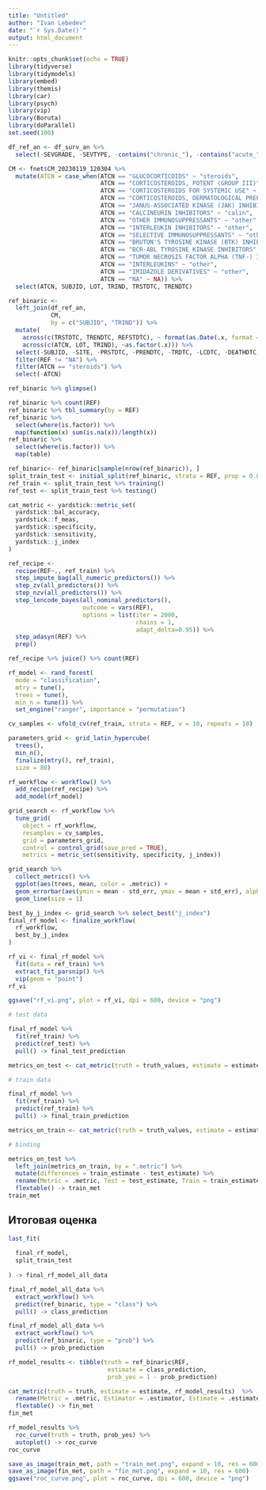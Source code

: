 ```yaml
---
title: "Untitled"
author: "Ivan Lebedev"
date: "`r Sys.Date()`"
output: html_document
---
```


```r
knitr::opts_chunk$set(echo = TRUE)
library(tidyverse)
library(tidymodels)
library(embed)
library(themis)
library(car)
library(psych)
library(vip)
library(Boruta)
library(doParallel)
set.seed(100)
```

```r
df_ref_an <- df_surv_an %>% 
  select(-SEVGRADE,	-SEVTYPE, -contains("chronic_"), -contains("acute_"), -event, -etime, -futime)

CM <- fnet$CM_20230119_120304 %>% 
  mutate(ATCN = case_when(ATCN == "GLUCOCORTICOIDS" ~ "steroids", 
                          ATCN == "CORTICOSTEROIDS, POTENT (GROUP III)" ~ "steroids",
                          ATCN == "CORTICOSTEROIDS FOR SYSTEMIC USE" ~ "steroids",
                          ATCN == "CORTICOSTEROIDS, DERMATOLOGICAL PREPARATIONS" ~ "steroids",
                          ATCN == "JANUS-ASSOCIATED KINASE (JAK) INHIBITORS" ~ "jak",
                          ATCN == "CALCINEURIN INHIBITORS" ~ "calin",
                          ATCN == "OTHER IMMUNOSUPPRESSANTS" ~ "other",
                          ATCN == "INTERLEUKIN INHIBITORS" ~ "other",
                          ATCN == "SELECTIVE IMMUNOSUPPRESSANTS" ~ "other",
                          ATCN == "BRUTON'S TYROSINE KINASE (BTK) INHIBITORS" ~ "other",
                          ATCN == "BCR-ABL TYROSINE KINASE INHIBITORS" ~ "other",
                          ATCN == "TUMOR NECROSIS FACTOR ALPHA (TNF-) INHIBITORS" ~ "other",
                          ATCN == "INTERLEUKINS" ~ "other",
                          ATCN == "IMIDAZOLE DERIVATIVES" ~ "other",
                          ATCN == "NA" ~ NA)) %>% 
  select(ATCN, SUBJID, LOT, TRIND, TRSTDTC, TRENDTC)

ref_binaric <- 
  left_join(df_ref_an, 
            CM,
            by = c("SUBJID", "TRIND")) %>% 
  mutate(
    across(c(TRSTDTC, TRENDTC, REFSTDTC), ~ format(as.Date(.x, format = "%d/%m/%Y"), "%d.%m.%Y")),
    across(c(ATCN, LOT, TRIND), ~as.factor(.x))) %>%
  select(-SUBJID, -SITE, -PRSTDTC, -PRENDTC, -TRDTC, -LCDTC, -DEATHDTC, -RELAPDTC, -GVHDDTC, -REFSTDTC, -TRSTDTC, -TRENDTC, -ALIVE, -LOT, -RELAPYN) %>% 
  filter(REF != "NA") %>%
  filter(ATCN == "steroids") %>% 
  select(-ATCN)
```

```r
ref_binaric %>% glimpse()
```

```r
ref_binaric %>% count(REF)
ref_binaric %>% tbl_summary(by = REF)
ref_binaric %>% 
  select(where(is.factor)) %>% 
  map(function(x) sum(is.na(x))/length(x))
ref_binaric %>% 
  select(where(is.factor)) %>% 
  map(table)
```

```r
ref_binaric<- ref_binaric[sample(nrow(ref_binaric)), ]
split_train_test <- initial_split(ref_binaric, strata = REF, prop = 0.8)
ref_train <- split_train_test %>% training()
ref_test <- split_train_test %>% testing()
```

```r
cat_metric <- yardstick::metric_set(
  yardstick::bal_accuracy,
  yardstick::f_meas,
  yardstick::specificity,
  yardstick::sensitivity,
  yardstick::j_index
)
```

```r
ref_recipe <- 
  recipe(REF~., ref_train) %>% 
  step_impute_bag(all_numeric_predictors()) %>% 
  step_zv(all_predictors()) %>% 
  step_nzv(all_predictors()) %>%
  step_lencode_bayes(all_nominal_predictors(), 
                     outcome = vars(REF), 
                     options = list(iter = 2000, 
                                    chains = 1, 
                                    adapt_delta=0.95)) %>%
  step_adasyn(REF) %>% 
  prep()

ref_recipe %>% juice() %>% count(REF)
```

```r
rf_model <- rand_forest(
  mode = "classification",
  mtry = tune(),
  trees = tune(),
  min_n = tune()) %>%
  set_engine("ranger", importance = "permutation")
```

```r
cv_samples <- vfold_cv(ref_train, strata = REF, v = 10, repeats = 10)
```

```r
parameters_grid <- grid_latin_hypercube(
  trees(),
  min_n(),
  finalize(mtry(), ref_train),
  size = 80)
```

```r
rf_workflow <- workflow() %>% 
  add_recipe(ref_recipe) %>% 
  add_model(rf_model)
```

```r
grid_search <- rf_workflow %>%
  tune_grid(
    object = rf_workflow,
    resamples = cv_samples,
    grid = parameters_grid,
    control = control_grid(save_pred = TRUE),
    metrics = metric_set(sensitivity, specificity, j_index))
```

```r
grid_search %>%
  collect_metrics() %>%
  ggplot(aes(trees, mean, color = .metric)) + 
  geom_errorbar(aes(ymin = mean - std_err, ymax = mean + std_err), alpha = 0.8) +
  geom_line(size = 1)
```

```r
best_by_j_index <- grid_search %>% select_best("j_index")
final_rf_model <- finalize_workflow(
  rf_workflow,
  best_by_j_index
)
```

```r
rf_vi <- final_rf_model %>%
  fit(data = ref_train) %>%
  extract_fit_parsnip() %>%
  vip(geom = "point")
rf_vi
```

```r
ggsave("rf_vi.png", plot = rf_vi, dpi = 600, device = "png")
```

```r
# test data

final_rf_model %>%
  fit(ref_train) %>%
  predict(ref_test) %>%
  pull() -> final_test_prediction

metrics_on_test <- cat_metric(truth = truth_values, estimate = estimate_values, tibble(truth_values = ref_test$REF, estimate_values = final_test_prediction)) %>% rename(test_estimate = `.estimate`) %>% select(!`.estimator`)

# train data

final_rf_model %>%
  fit(ref_train) %>%
  predict(ref_train) %>%
  pull() -> final_train_prediction

metrics_on_train <- cat_metric(truth = truth_values, estimate = estimate_values, tibble(truth_values = ref_train$REF, estimate_values = final_train_prediction)) %>% rename(train_estimate = `.estimate`) %>% select(!`.estimator`)

# binding

metrics_on_test %>%
  left_join(metrics_on_train, by = ".metric") %>%
  mutate(differences = train_estimate - test_estimate) %>% 
  rename(Metric = .metric, Test = test_estimate, Train = train_estimate, Differences = differences) %>% 
  flextable() -> train_met
train_met
```

## Итоговая оценка

```r
last_fit(
  
  final_rf_model,
  split_train_test
  
) -> final_rf_model_all_data

final_rf_model_all_data %>%
  extract_workflow() %>%
  predict(ref_binaric, type = "class") %>%
  pull() -> class_prediction

final_rf_model_all_data %>%
  extract_workflow() %>%
  predict(ref_binaric, type = "prob") %>%
  pull() -> prob_prediction

rf_model_results <- tibble(truth = ref_binaric$REF,
                            estimate = class_prediction,
                            prob_yes = 1 - prob_prediction)

cat_metric(truth = truth, estimate = estimate, rf_model_results)  %>% 
  rename(Metric = .metric, Estimator = .estimator, Estimate = .estimate) %>% 
  flextable() -> fin_met
fin_met

rf_model_results %>%
  roc_curve(truth = truth, prob_yes) %>%
  autoplot() -> roc_curve
roc_curve
```

```r
save_as_image(train_met, path = "train_met.png", expand = 10, res = 600)
save_as_image(fin_met, path = "fin_met.png", expand = 10, res = 600)
ggsave("roc_curve.png", plot = roc_curve, dpi = 600, device = "png")
```










